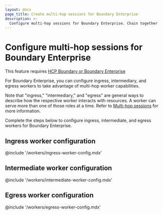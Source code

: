 ```yaml
---
layout: docs
page_title: Create multi-hop sessions for Boundary Enterprise
description: >-
  Configure multi-hop sessions for Boundary Enterprise. Chain together two or more workers across multiple networks to reach a target without exposing private networks.
---
```


# Configure multi-hop sessions for Boundary Enterprise

<EnterpriseAlert product="boundary">This feature requires <a href="https://www.hashicorp.com/products/boundary">HCP Boundary or Boundary Enterprise</a></EnterpriseAlert>

For Boundary Enterprise, you can configure ingress, intermediary, and egress workers to take advantage of multi-hop worker capabilities.

Note that "ingress," "intermediary," and "egress" are general ways to describe how the respective worker interacts with resources.
A worker can serve more than one of those roles at a time.
Refer to [Multi-hop sessions](/boundary/docs/workers/multi-hop) for more information.

Complete the steps below to configure ingress, intermediate, and egress workers for Boundary Enterprise.

## Ingress worker configuration

@include '/workers/ingress-worker-config.mdx'

## Intermediate worker configuration

@include '/workers/intermediate-worker-config.mdx'

## Egress worker configuration

@include '/workers/egress-worker-config.mdx'
